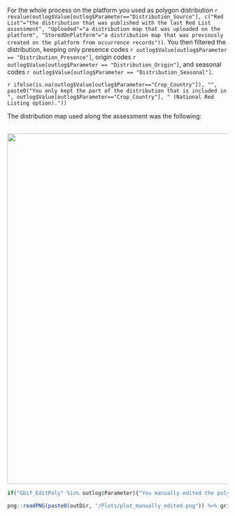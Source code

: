 
For the whole process on the platform you used as polygon distribution `r revalue(outlog$Value[outlog$Parameter=="Distribution_Source"], c("Red List"="the distribution that was published with the last Red List assessment", "Uploaded"="a distribution map that was uploaded on the platform", "StoredOnPlatform"="a distribution map that was previously created on the platform from occurrence records"))`.
You then filtered the distribution, keeping only presence codes `r outlog$Value[outlog$Parameter == "Distribution_Presence"]`, origin codes `r outlog$Value[outlog$Parameter == "Distribution_Origin"]`, and seasonal codes `r outlog$Value[outlog$Parameter == "Distribution_Seasonal"]`.

`r ifelse(is.na(outlog$Value[outlog$Parameter=="Crop_Country"]), "", paste0("You only kept the part of the distribution that is included in ", outlog$Value[outlog$Parameter=="Crop_Country"], " (National Red Listing option)."))` 

The distribution map used along the assessment was the following:

<br>
<center>
![](`r paste0(outDir, '/Plots/plot_dist.png')`){width=800px}
</center>

```r
if("Gbif_EditPoly" %in% outlog$Parameter){"You manually edited the polygon range map on the interactive map to obtain the following map:"}

png::readPNG(paste0(outDir, "/Plots/plot_manually_edited.png")) %>% grid::rasterGrob() %>% gridExtra::grid.arrange()

```
